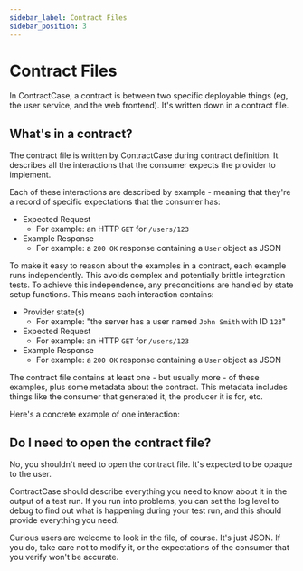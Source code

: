 ```yaml
---
sidebar_label: Contract Files
sidebar_position: 3
---
```





# Contract Files


In ContractCase, a contract is between two specific deployable things (eg, the user
service, and the web frontend). It's written down in a contract file.

## What's in a contract?

The contract file is written by ContractCase during contract definition. It
describes all the interactions that the consumer expects the provider to
implement. 

Each of these interactions are described by example - meaning that they're a
record of specific expectations that the consumer has:

  - Expected Request 
     * For example: an HTTP `GET` for `/users/123`
  - Example Response
    * For example: a `200 OK` response containing a `User` object as JSON

To make it easy to reason about the examples in a contract, each
example runs independently. This avoids complex and potentially brittle
integration tests. To achieve this
independence, any preconditions are handled by
state setup functions. This means each interaction contains:

  - Provider state(s) 
     * For example: "the server has a user named `John Smith` with ID `123`"
  - Expected Request 
     * For example: an HTTP `GET` for `/users/123`
  - Example Response
    * For example: a `200 OK` response containing a `User` object as JSON

The contract file contains at least one - but usually more - of these examples,
plus some metadata about the contract. This metadata includes things like the
consumer that generated it, the producer it is for, etc.

Here's a concrete example of one interaction:

<Tabs groupId="language">
  <TabItem value="js" label="Typescript">
    <StateJs />
  </TabItem>
  <TabItem value="java" label="Java">
   <StateJava />
  </TabItem>
</Tabs>

## Do I need to open the contract file?

No, you shouldn't need to open the contract file. It's expected to be opaque to
the user.

ContractCase should describe everything you need to know about it in the output
of a test run. If you run into problems, you can set the log level to debug to
find out what is happening during your test run, and this should provide
everything you need.

Curious users are welcome to look in the file, of course. It's just JSON. If you do, take care not to modify it, or the expectations of the consumer that you verify won't be accurate.